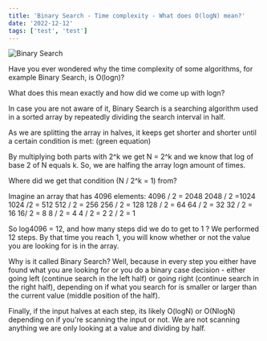 ```yaml
---
title: 'Binary Search - Time complexity - What does O(logN) mean?'
date: '2022-12-12'
tags: ['test', 'test']
---
```


![Binary Search](/images/binary-search.jpeg)

Have you ever wondered why the time complexity of some algorithms, for example Binary Search, is O(logn)?

What does this mean exactly and how did we come up with logn?

In case you are not aware of it, Binary Search is a searching algorithm used in a sorted array by repeatedly dividing the search interval in half.

As we are splitting the array in halves, it keeps get shorter and shorter until a certain condition is met: (green equation)

By multiplying both parts with 2^k we get N = 2^k and we know that log of base 2 of N equals k. So, we are halfing the array logn amount of times.

Where did we get that condition (N / 2^k = 1) from?

Imagine an array that has 4096 elements:
4096 / 2 = 2048
2048 / 2 =1024
1024 /2 = 512
512 / 2 = 256
256 / 2 = 128
128 / 2 = 64
64 / 2 = 32
32 / 2 = 16
16/ 2 = 8
8 / 2 = 4
4 / 2 = 2
2 / 2 = 1

So log4096 = 12, and how many steps did we do to get to 1 ? We performed 12 steps. By that time you reach 1, you will know whether or not the value you are looking for is in the array.

Why is it called Binary Search? Well, because in every step you either have found what you are looking for or you do a binary case decision - either going left (continue search in the left half) or going right (continue search in the right half), depending on if what you search for is smaller or larger than the current value (middle position of the half).

Finally, if the input halves at each step, its likely O(logN) or O(NlogN) depending on if you're scanning the input or not. We are not scanning anything we are only looking at a value and dividing by half.
